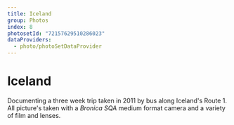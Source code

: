```yaml
---
title: Iceland
group: Photos
index: 8
photosetId: "72157629510286023"
dataProviders:
  - photo/photoSetDataProvider
---
```



# Iceland

Documenting a three week trip taken in 2011 by bus along Iceland's Route 1. All picture's taken with a _Bronica SQA_ medium format camera and a variety of film and lenses.

<PhotoSet />
